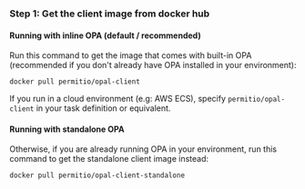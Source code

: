 ### Step 1: Get the client image from docker hub

#### Running with inline OPA (default / recommended)

Run this command to get the image that comes with built-in OPA (recommended if you don't already have OPA installed in your environment):

```
docker pull permitio/opal-client
```

If you run in a cloud environment (e.g: AWS ECS), specify `permitio/opal-client` in your task definition or equivalent.

#### Running with standalone OPA

Otherwise, if you are already running OPA in your environment, run this command to get the standalone client image instead:

```
docker pull permitio/opal-client-standalone
```
